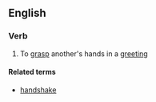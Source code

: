 ==English==

===Verb===
{{en-verb|shakes hands|shaking hands|shook hands|shaken hands}}

# To [[grasp]] another's hands in a [[greeting]]

====Related terms====
*[[handshake]]